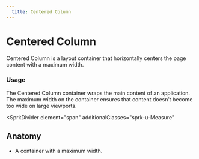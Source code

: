 ```yaml
---
  title: Centered Column
---
```


# Centered Column

Centered Column is a
layout container that
horizontally centers the
page content with a maximum width.

<ComponentPreview
  componentName="centered-column--default-story"
  hasHTML
  hasReact
  hasAngular
/>

### Usage

The Centered Column container wraps the
main content of an application.
The maximum width on the container
ensures that content doesn’t
become too wide on large viewports.

<SprkDivider
 element="span"
 additionalClasses="sprk-u-Measure"
></SprkDivider>

## Anatomy

- A container with a maximum width.